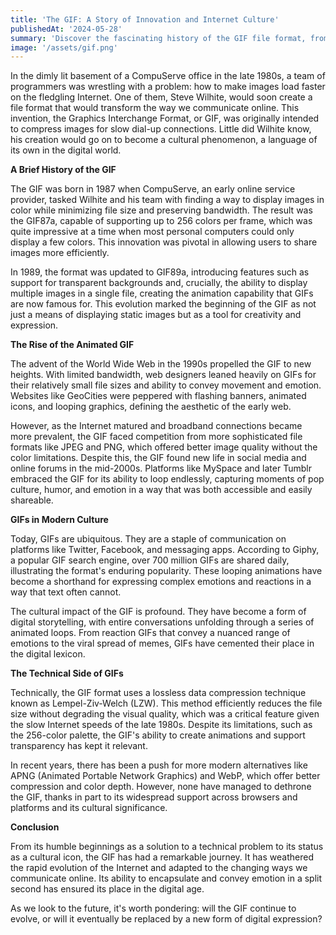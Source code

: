 ---
title: 'The GIF: A Story of Innovation and Internet Culture'
publishedAt: '2024-05-28'
summary: 'Discover the fascinating history of the GIF file format, from its creation in the 1980s to its rise as a cultural icon in the digital age. Explore the evolution, impact, and future of GIFs in this comprehensive article.'
image: '/assets/gif.png'
---

In the dimly lit basement of a CompuServe office in the late 1980s, a team of programmers was wrestling with a problem: how to make images load faster on the fledgling Internet. One of them, Steve Wilhite, would soon create a file format that would transform the way we communicate online. This invention, the Graphics Interchange Format, or GIF, was originally intended to compress images for slow dial-up connections. Little did Wilhite know, his creation would go on to become a cultural phenomenon, a language of its own in the digital world.

**A Brief History of the GIF**

The GIF was born in 1987 when CompuServe, an early online service provider, tasked Wilhite and his team with finding a way to display images in color while minimizing file size and preserving bandwidth. The result was the GIF87a, capable of supporting up to 256 colors per frame, which was quite impressive at a time when most personal computers could only display a few colors. This innovation was pivotal in allowing users to share images more efficiently.

In 1989, the format was updated to GIF89a, introducing features such as support for transparent backgrounds and, crucially, the ability to display multiple images in a single file, creating the animation capability that GIFs are now famous for. This evolution marked the beginning of the GIF as not just a means of displaying static images but as a tool for creativity and expression.

**The Rise of the Animated GIF**

The advent of the World Wide Web in the 1990s propelled the GIF to new heights. With limited bandwidth, web designers leaned heavily on GIFs for their relatively small file sizes and ability to convey movement and emotion. Websites like GeoCities were peppered with flashing banners, animated icons, and looping graphics, defining the aesthetic of the early web.

However, as the Internet matured and broadband connections became more prevalent, the GIF faced competition from more sophisticated file formats like JPEG and PNG, which offered better image quality without the color limitations. Despite this, the GIF found new life in social media and online forums in the mid-2000s. Platforms like MySpace and later Tumblr embraced the GIF for its ability to loop endlessly, capturing moments of pop culture, humor, and emotion in a way that was both accessible and easily shareable.

**GIFs in Modern Culture**

Today, GIFs are ubiquitous. They are a staple of communication on platforms like Twitter, Facebook, and messaging apps. According to Giphy, a popular GIF search engine, over 700 million GIFs are shared daily, illustrating the format's enduring popularity. These looping animations have become a shorthand for expressing complex emotions and reactions in a way that text often cannot.

The cultural impact of the GIF is profound. They have become a form of digital storytelling, with entire conversations unfolding through a series of animated loops. From reaction GIFs that convey a nuanced range of emotions to the viral spread of memes, GIFs have cemented their place in the digital lexicon.

**The Technical Side of GIFs**

Technically, the GIF format uses a lossless data compression technique known as Lempel-Ziv-Welch (LZW). This method efficiently reduces the file size without degrading the visual quality, which was a critical feature given the slow Internet speeds of the late 1980s. Despite its limitations, such as the 256-color palette, the GIF's ability to create animations and support transparency has kept it relevant.

In recent years, there has been a push for more modern alternatives like APNG (Animated Portable Network Graphics) and WebP, which offer better compression and color depth. However, none have managed to dethrone the GIF, thanks in part to its widespread support across browsers and platforms and its cultural significance.

**Conclusion**

From its humble beginnings as a solution to a technical problem to its status as a cultural icon, the GIF has had a remarkable journey. It has weathered the rapid evolution of the Internet and adapted to the changing ways we communicate online. Its ability to encapsulate and convey emotion in a split second has ensured its place in the digital age.

As we look to the future, it's worth pondering: will the GIF continue to evolve, or will it eventually be replaced by a new form of digital expression?
